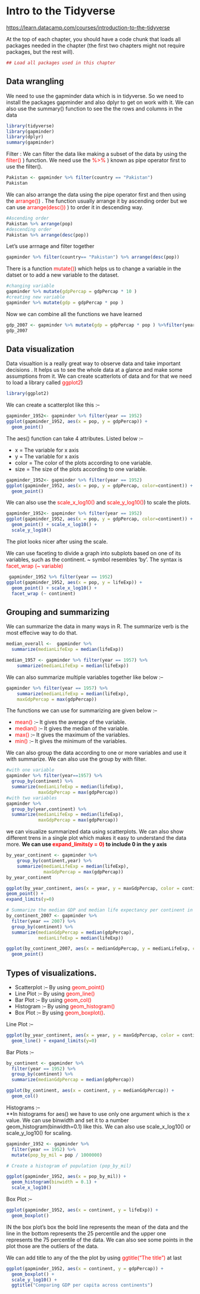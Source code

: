 # Intro to the Tidyverse

<https://learn.datacamp.com/courses/introduction-to-the-tidyverse>

At the top of each chapter, you should have a code chunk that loads all packages needed in the chapter (the first two chapters might not require packages, but the rest will).
```r
## Load all packages used in this chapter
```


## Data wrangling
We need to use the gapminder data which is in tidyverse. So we need to install the packages gapminder and also dplyr to get on work with it. We can also use the summary() function to see the the rows and columns in the data

```r
library(tidyverse)
library(gapminder)
library(dplyr)
summary(gapminder)
```
Filter : 
We can filter the data like making a subset of the data by using the <span style="color:red">filter() </span>)   function. We need use the <span style="color:red"> %>% </span>) known as pipe operator first to use the filter(). 
```r
Pakistan <- gapminder %>% filter(country == "Pakistan")
Pakistan
```
We can also arrange the data using the pipe operator first and then using the <span style="color:red"> arrange()</span>) . The function usually arrange it by ascending order but we can use <span style="color:red"> arrange(desc()) </span>) to order it in descending way.

```r
#Ascending order
Pakistan %>% arrange(pop)
#descending order
Pakistan %>% arrange(desc(pop))
```
Let's use arrnage and filter together

```r
gapminder %>% filter(country== "Pakistan") %>% arrange(desc(pop))
```

There is a function <span style="color:red"> mutate()</span>) which helps us to change a variable in the datset or to add a new variable to the dataset. 
```r
#changing variable
gapminder %>% mutate(gdpPercap = gdpPercap * 10 )
#creating new variable
gapminder %>% mutate(gdp = gdpPercap * pop )
```
Now we can combine all the functions we have learned 
```r
gdp_2007 <- gapminder %>% mutate(gdp = gdpPercap * pop ) %>%filter(year==2007) %>% arrange(desc(gdp))
gdp_2007
```

## Data visualization
Data visualtion is a really great way to observe data and take important decisions . It helps us to see the whole data at a glance and make some assumptions from it. We can create scatterlots of data and for that we need to load a library called <span style="color:red"> ggplot2</span>)
```r
library(ggplot2)
```
We can create a scatterplot like this :--

```r
gapminder_1952<- gapminder %>% filter(year == 1952)
ggplot(gapminder_1952, aes(x = pop, y = gdpPercap)) +
  geom_point()
```
The aes() function can take 4 attributes. Listed below :--

*  x = The variable for x axis  
*  y = The variable for x axis  
*  color = The color of the plots according to one variable.  
*  size =  The size of the plots according to one variable.  

```r
gapminder_1952<- gapminder %>% filter(year == 1952)
ggplot(gapminder_1952, aes(x = pop, y = gdpPercap, color=continent)) +
  geom_point()
```
We can also use the <span style="color:red"> scale_x_log10()</span> and <span style="color:red"> scale_y_log10()</span>) to scale the plots.
```r
gapminder_1952<- gapminder %>% filter(year == 1952)
ggplot(gapminder_1952, aes(x = pop, y = gdpPercap, color=continent)) +
  geom_point() + scale_x_log10() +
  scale_y_log10()
```
The plot looks nicer after using the scale.


We can use faceting to divide a graph into subplots based on one of its variables, such as the continent. ~ symbol resembles ‘by’. The syntax is <span style="color:red"> facet_wrap (~ variable)</span> 

```r
 gapminder_1952 %>% filter(year == 1952)
ggplot(gapminder_1952, aes(x = pop, y = lifeExp)) +
  geom_point() + scale_x_log10() +
  facet_wrap (~ continent)
```

## Grouping and summarizing
We can summarize the data in many ways in R. The summarize verb is the most effecive way to do that. 
```r
median_overall <-  gapminder %>%
  summarize(medianLifeExp = median(lifeExp))

median_1957 <- gapminder %>% filter(year == 1957) %>%
    summarize(medianLifeExp = median(lifeExp))
```
We can also summarize multiple variables together like below :--

```r
gapminder %>% filter(year == 1957) %>%
    summarize(medianLifeExp = median(lifeExp), 
    maxGdpPercap = max(gdpPercap))
```

The functions we can use for summarizing are given below :--  

*  <span style="color:red">mean()</span> :-- It gives the average of the variable.   
*  <span style="color:red">median()</span> :-- It gives the median of the variable.  
*  <span style="color:red">max()</span> :-- It gives the maximum of the variables.  
*  <span style="color:red">min()</span> :--  It gives the minimum of the variables.  

We can also group the data according to one or more variables and use it with summarize. We can also use the group by with filter.

```r
#with one variable
gapminder %>% filter(year==1957) %>%
  group_by(continent) %>%
  summarize(medianLifeExp = median(lifeExp),
            maxGdpPercap = max(gdpPercap))
#with two variables 
gapminder %>% 
  group_by(year,continent) %>%
  summarize(medianLifeExp = median(lifeExp),
            maxGdpPercap = max(gdpPercap))
```

we can visualize summarized data using scatterplots. We can also show different trens in a single plot which makes it easy to understand the data more. 
**We can use  <span style="color:red">  expand_limits(y = 0)</span> to include 0 in the y axis **

```r
by_year_continent <- gapminder %>% 
    group_by(continent,year) %>% 
    summarize(medianLifeExp = median(lifeExp),
              maxGdpPercap = max(gdpPercap))
by_year_continent
```
```r
ggplot(by_year_continent, aes(x = year, y = maxGdpPercap, color = continent)) + 
geom_point() +
expand_limits(y=0)
```

```r
# Summarize the median GDP and median life expectancy per continent in 2007
by_continent_2007 <- gapminder %>%
  filter(year == 2007) %>%
  group_by(continent) %>%
  summarize(medianGdpPercap = median(gdpPercap),
            medianLifeExp = median(lifeExp))
```
```r
ggplot(by_continent_2007, aes(x = medianGdpPercap, y = medianLifeExp, color = continent)) +
  geom_point()
```

## Types of visualizations.   

*  Scatterplot :-- By using <span style="color:red">  geom_point()</span>  
*  Line Plot :--  By using <span style="color:red">  geom_line()</span>  
*  Bar Plot :-- By using <span style="color:red">  geom_col()</span>  
*  Histogram :-- By using <span style="color:red">  geom_histogram()</span>  
*  Box Plot :-- By using <span style="color:red">  geom_boxplot()</span>. 

Line Plot :--

```r
ggplot(by_year_continent, aes(x = year, y = maxGdpPercap, color = continent)) +
  geom_line() + expand_limits(y=0)
```

Bar Plots :-- 
```r
by_continent <- gapminder %>%
  filter(year == 1952) %>%
  group_by(continent) %>%
  summarize(medianGdpPercap = median(gdpPercap))
```
```r
ggplot(by_continent, aes(x = continent, y = medianGdpPercap)) +
  geom_col()
```

Histograms :--  
**In histograms for aes() we have to use only one argument which is the x value. We can use binwidth and set it to a number geom_histogram(binwidth=0.1) like this. We can also use scale_x_log10() or scale_y_log10() for scaling.

```r
gapminder_1952 <- gapminder %>%
  filter(year == 1952) %>%
  mutate(pop_by_mil = pop / 1000000)

# Create a histogram of population (pop_by_mil)

ggplot(gapminder_1952, aes(x = pop_by_mil)) + 
  geom_histogram(binwidth = 0.1) +
  scale_x_log10()
```



Box Plot :-- 
```r
ggplot(gapminder_1952, aes(x = continent, y = lifeExp)) + 
  geom_boxplot()
```

IN the box plot's box the bold line represents the mean of the data and the line in the bottom represents the 25 percentile and the upper one represents the 75 percentile of the data. We can also see some points in the plot those are the outliers of the data. 

We can add title to any of the the plot by using <span style="color:red">  ggtitle("The title")</span> at last 
```r
ggplot(gapminder_1952, aes(x = continent, y = gdpPercap)) +
  geom_boxplot() +
  scale_y_log10() +
  ggtitle("Comparing GDP per capita across continents")
```














